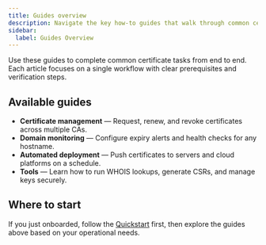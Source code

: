 ```yaml
---
title: Guides overview
description: Navigate the key how-to guides that walk through common certificate workflows in anssl.
sidebar:
  label: Guides Overview
---
```


Use these guides to complete common certificate tasks from end to end. Each article focuses on a single workflow with clear prerequisites and verification steps.

## Available guides

- **Certificate management** — Request, renew, and revoke certificates across multiple CAs.  
- **Domain monitoring** — Configure expiry alerts and health checks for any hostname.  
- **Automated deployment** — Push certificates to servers and cloud platforms on a schedule.  
- **Tools** — Learn how to run WHOIS lookups, generate CSRs, and manage keys securely.

## Where to start

If you just onboarded, follow the [Quickstart](/en/starteds/started) first, then explore the guides above based on your operational needs.
